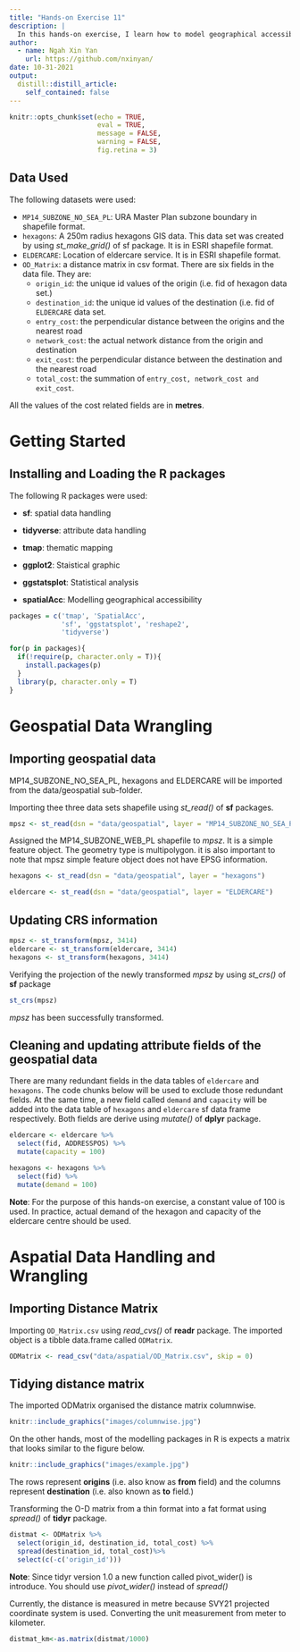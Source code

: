 ```yaml
---
title: "Hands-on Exercise 11"
description: |
  In this hands-on exercise, I learn how to model geographical accessibility by using R’s geospatial analysis packages.
author:
  - name: Ngah Xin Yan
    url: https://github.com/nxinyan/
date: 10-31-2021
output:
  distill::distill_article:
    self_contained: false
---
```



```r
knitr::opts_chunk$set(echo = TRUE, 
                      eval = TRUE,
                      message = FALSE,
                      warning = FALSE,
                      fig.retina = 3)
```

## Data Used

The following datasets were used:

- `MP14_SUBZONE_NO_SEA_PL`: URA Master Plan subzone boundary in shapefile format.
- `hexagons`: A 250m radius hexagons GIS data. This data set was created by using *st_make_grid()* of sf package. It is in ESRI shapefile format.
- `ELDERCARE`: Location of eldercare service. It is in ESRI shapefile format.
- `OD_Matrix`: a distance matrix in csv format. There are six fields in the data file. They are:
  - `origin_id`: the unique id values of the origin (i.e. fid of hexagon data set.)
  - `destination_id`: the unique id values of the destination (i.e. fid of `ELDERCARE` data set.
  - `entry_cost`: the perpendicular distance between the origins and the nearest road
  - `network_cost`: the actual network distance from the origin and destination
  - `exit_cost`: the perpendicular distance between the destination and the nearest road
  - `total_cost`: the summation of `entry_cost, network_cost and exit_cost`.
  
All the values of the cost related fields are in **metres**.

# Getting Started

## Installing and Loading the R packages

The following R packages were used:

- **sf**: spatial data handling

- **tidyverse**: attribute data handling

- **tmap**: thematic mapping

- **ggplot2**: Staistical graphic

- **ggstatsplot**: Statistical analysis

- **spatialAcc**: Modelling geographical accessibility

```r
packages = c('tmap', 'SpatialAcc',
             'sf', 'ggstatsplot', 'reshape2',
             'tidyverse')

for(p in packages){
  if(!require(p, character.only = T)){
    install.packages(p)
  }
  library(p, character.only = T)
}
```

# Geospatial Data Wrangling

## Importing geospatial data

MP14_SUBZONE_NO_SEA_PL, hexagons and ELDERCARE will be imported from the data/geospatial sub-folder.

Importing thee three data sets shapefile using *st_read()* of **sf** packages.

```r
mpsz <- st_read(dsn = "data/geospatial", layer = "MP14_SUBZONE_NO_SEA_PL")
```

Assigned the MP14_SUBZONE_WEB_PL shapefile to *mpsz*. It is a simple feature object. The geometry type is multipolygon. it is also important to note that mpsz simple feature object does not have EPSG information.

```r
hexagons <- st_read(dsn = "data/geospatial", layer = "hexagons")
```

```r
eldercare <- st_read(dsn = "data/geospatial", layer = "ELDERCARE") 
```

## Updating CRS information

```r
mpsz <- st_transform(mpsz, 3414)
eldercare <- st_transform(eldercare, 3414)
hexagons <- st_transform(hexagons, 3414)
```

Verifying the projection of the newly transformed *mpsz* by using *st_crs()* of **sf** package

```r
st_crs(mpsz)
```

*mpsz* has been successfully transformed.

## Cleaning and updating attribute fields of the geospatial data

There are many redundant fields in the data tables of  `eldercare` and `hexagons`. The code chunks below will be used to exclude those redundant fields. At the same time, a new field called `demand` and `capacity` will be added into the data table of `hexagons` and `eldercare` sf data frame respectively. Both fields are derive using *mutate()* of **dplyr** package.

```r
eldercare <- eldercare %>%
  select(fid, ADDRESSPOS) %>%
  mutate(capacity = 100)
```

```r
hexagons <- hexagons %>%
  select(fid) %>%
  mutate(demand = 100)
```

**Note**: For the purpose of this hands-on exercise, a constant value of 100 is used. In practice, actual demand of the hexagon and capacity of the eldercare centre should be used.

# Aspatial Data Handling and Wrangling

## Importing Distance Matrix

Importing `OD_Matrix.csv` using *read_cvs()* of **readr** package. The imported object is a tibble data.frame called `ODMatrix`.

```r
ODMatrix <- read_csv("data/aspatial/OD_Matrix.csv", skip = 0)
```

## Tidying distance matrix

The imported ODMatrix organised the distance matrix columnwise.

```r
knitr::include_graphics("images/columnwise.jpg")
```

On the other hands, most of the modelling packages in R is expects a matrix that looks similar to the figure below.

```r
knitr::include_graphics("images/example.jpg")
```

The rows represent **origins** (i.e. also know as **from** field) and the columns represent **destination** (i.e. also known as **to** field.)

Transforming the O-D matrix from a thin format into a fat format using *spread()* of **tidyr** package.

```r
distmat <- ODMatrix %>%
  select(origin_id, destination_id, total_cost) %>%
  spread(destination_id, total_cost)%>%
  select(c(-c('origin_id')))
```

**Note**: Since tidyr version 1.0 a new function called pivot_wider() is introduce. You should use *pivot_wider()* instead of *spread()*

Currently, the distance is measured in metre because SVY21 projected coordinate system is used. Converting the unit measurement from meter to kilometer.

```r
distmat_km<-as.matrix(distmat/1000)
```

```r

```

```r

```

```r

```

```r

```
